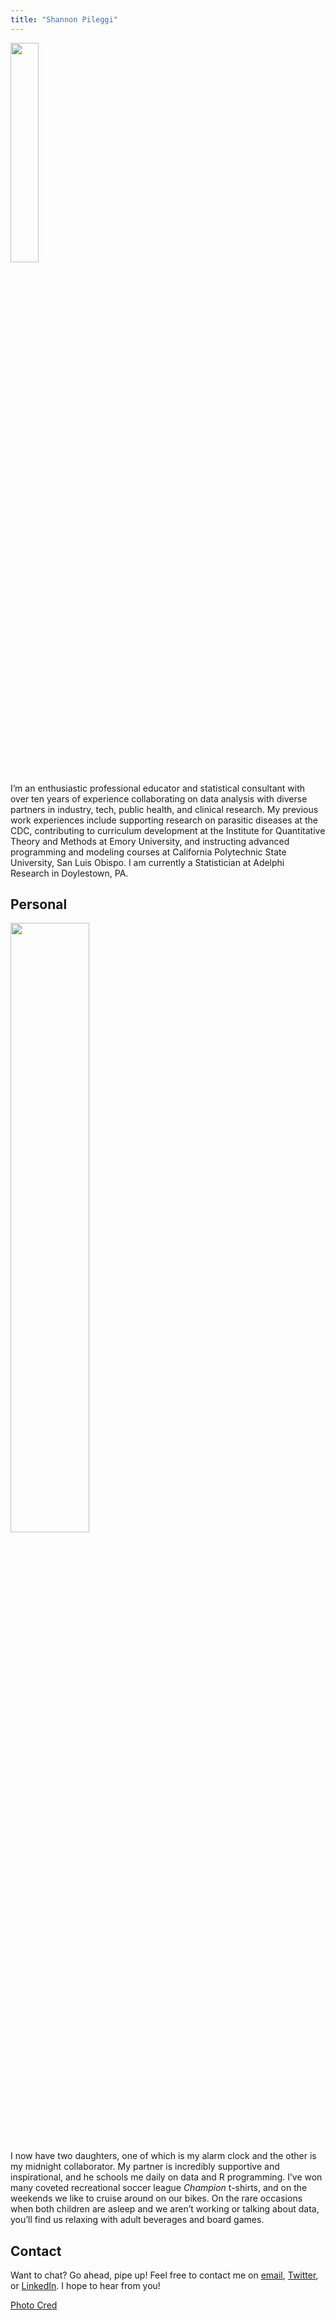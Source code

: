 ```yaml
---
title: "Shannon Pileggi"
---
```



![](cirprofile.png){width=30%} 

I’m an enthusiastic professional educator and statistical consultant with over ten years of experience collaborating on data analysis with diverse partners in industry, tech, public health, and clinical research.  My previous work experiences include supporting research on parasitic diseases at the CDC, contributing to curriculum development at the Institute for Quantitative Theory and Methods at Emory University, and instructing advanced programming and modeling courses at California Polytechnic State University, San Luis Obispo.  I am currently a Statistician at Adelphi Research in Doylestown, PA.    

## Personal

![](family.jpg){width=50%} 

I now have two daughters, one of which is my alarm clock and the other is my midnight collaborator.  My partner is incredibly supportive and inspirational, and he schools me daily on data and R programming.  I've won many coveted recreational soccer league _Champion_ t-shirts, and on the weekends we like to cruise around on our bikes.  On the rare occasions when both children are asleep and we aren't working or talking about data, you'll find us relaxing with adult beverages and board games.


## Contact

Want to chat?  Go ahead, pipe up!  Feel free to contact me on [email](mailto:shannon@pipinghotdata.com), [Twitter](https://twitter.com/PipingHotData), or [LinkedIn](https://www.linkedin.com/in/shannon-m-pileggi/). I hope to hear from you!



[Photo Cred](https://www.facebook.com/KristinSteerPhotography/)
